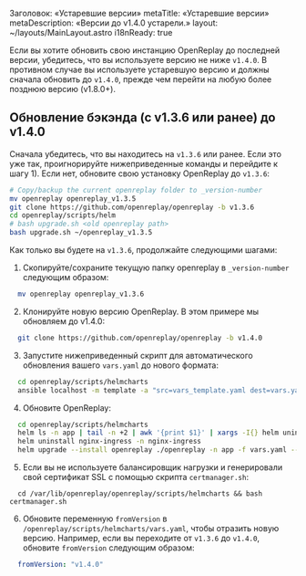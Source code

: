 Заголовок: «Устаревшие версии»
metaTitle: «Устаревшие версии»
metaDescription: «Версии до v1.4.0 устарели.»
layout: ~/layouts/MainLayout.astro
i18nReady: true

Если вы хотите обновить свою инстанцию OpenReplay до последней версии, убедитесь, что вы используете версию не ниже `v1.4.0`. В противном случае вы используете устаревшую версию и должны сначала обновить до `v1.4.0`, прежде чем перейти на любую более позднюю версию (v1.8.0+).

## Обновление бэкэнда (с v1.3.6 или ранее) до v1.4.0

Сначала убедитесь, что вы находитесь на `v1.3.6` или ранее. Если это уже так, проигнорируйте нижеприведенные команды и перейдите к шагу 1). Если нет, обновите свою установку OpenReplay до `v1.3.6`:


```bash 
# Copy/backup the current openreplay folder to _version-number
mv openreplay openreplay_v1.3.5
git clone https://github.com/openreplay/openreplay -b v1.3.6
cd openreplay/scripts/helm
# bash upgrade.sh <old openreplay path>
bash upgrade.sh ~/openreplay_v1.3.5
```


Как только вы будете на `v1.3.6`, продолжайте следующими шагами:

1. Скопируйте/сохраните текущую папку openreplay в `_version-number` следующим образом:


```bash 
  mv openreplay openreplay_v1.3.6
  ```


2. Клонируйте новую версию OpenReplay. В этом примере мы обновляем до v1.4.0:


```bash 
  git clone https://github.com/openreplay/openreplay -b v1.4.0
  ```


3. Запустите нижеприведенный скрипт для автоматического обновления вашего `vars.yaml` до нового формата:


```bash
  cd openreplay/scripts/helmcharts
  ansible localhost -m template -a "src=vars_template.yaml dest=vars.yaml" -e @~/openreplay_v1.3.6/scripts/helm/vars.yaml
  ```


4. Обновите OpenReplay:


```bash
  cd openreplay/scripts/helmcharts
  helm ls -n app | tail -n +2 | awk '{print $1}' | xargs -I{} helm uninstall {} -n app
  helm uninstall nginx-ingress -n nginx-ingress
  helm upgrade --install openreplay ./openreplay -n app -f vars.yaml --atomic --set forceMigration=true
  ```


5. Если вы не используете балансировщик нагрузки и генерировали свой сертификат SSL с помощью скрипта `certmanager.sh`:


```
  cd /var/lib/openreplay/openreplay/scripts/helmcharts && bash certmanager.sh
  ```


6. Обновите переменную `fromVersion` в `/openreplay/scripts/helmcharts/vars.yaml`, чтобы отразить новую версию. Например, если вы переходите от `v1.3.6` до `v1.4.0`, обновите `fromVersion` следующим образом:


```yaml
  fromVersion: "v1.4.0"
  ```

